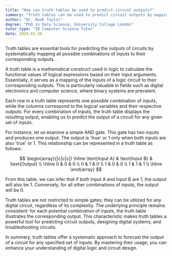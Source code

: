 ```yaml
---
title: "How can truth tables be used to predict circuit outputs?"
summary: "Truth tables can be used to predict circuit outputs by mapping all possible combinations of inputs to their corresponding outputs."
author: "Dr. Noah Taylor"
degree: "PhD in Data Science, University College London"
tutor_type: "IB Computer Science Tutor"
date: 2024-01-20
---
```


Truth tables are essential tools for predicting the outputs of circuits by systematically mapping all possible combinations of inputs to their corresponding outputs.

A truth table is a mathematical construct used in logic to calculate the functional values of logical expressions based on their input arguments. Essentially, it serves as a mapping of the inputs of a logic circuit to their corresponding outputs. This is particularly valuable in fields such as digital electronics and computer science, where binary systems are prevalent.

Each row in a truth table represents one possible combination of inputs, while the columns correspond to the logical variables and their respective outputs. For every combination of inputs, the truth table displays the resulting output, enabling us to predict the output of a circuit for any given set of inputs.

For instance, let us examine a simple AND gate. This gate has two inputs and produces one output. The output is 'true' or $1$ only when both inputs are also 'true' or $1$. This relationship can be represented in a truth table as follows:

$$
\begin{array}{|c|c|c|}
\hline
\text{Input A} & \text{Input B} & \text{Output} \\
\hline
0 & 0 & 0 \\
0 & 1 & 0 \\
1 & 0 & 0 \\
1 & 1 & 1 \\
\hline
\end{array}
$$

From this table, we can infer that if both Input A and Input B are $1$, the output will also be $1$. Conversely, for all other combinations of inputs, the output will be $0$.

Truth tables are not restricted to simple gates; they can be utilized for any digital circuit, regardless of its complexity. The underlying principle remains consistent: for each potential combination of inputs, the truth table illustrates the corresponding output. This characteristic makes truth tables a powerful tool for predicting circuit outputs, designing digital systems, and troubleshooting circuits.

In summary, truth tables offer a systematic approach to forecast the output of a circuit for any specified set of inputs. By mastering their usage, you can enhance your understanding of digital logic and circuit design.
    